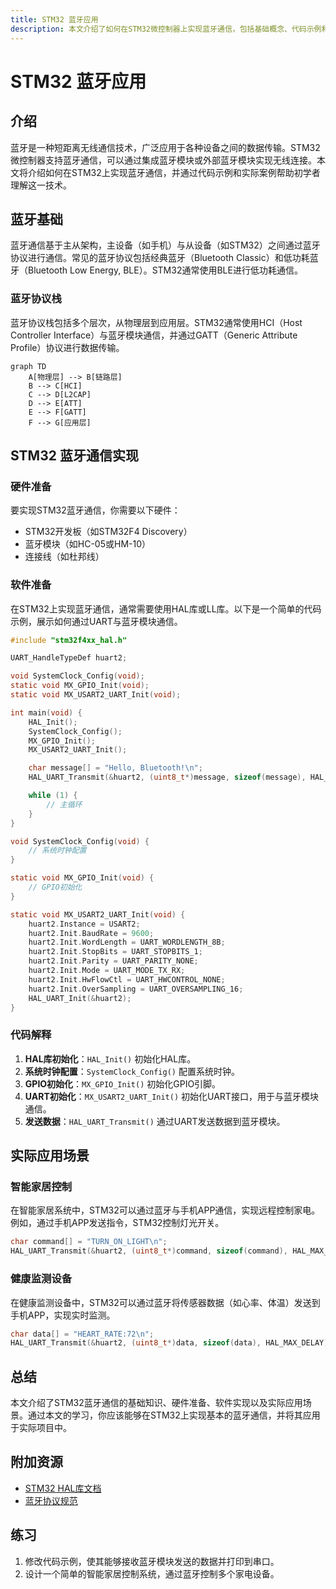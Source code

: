 ```yaml
---
title: STM32 蓝牙应用
description: 本文介绍了如何在STM32微控制器上实现蓝牙通信，包括基础概念、代码示例和实际应用场景，适合初学者学习。
---
```


# STM32 蓝牙应用

## 介绍

蓝牙是一种短距离无线通信技术，广泛应用于各种设备之间的数据传输。STM32微控制器支持蓝牙通信，可以通过集成蓝牙模块或外部蓝牙模块实现无线连接。本文将介绍如何在STM32上实现蓝牙通信，并通过代码示例和实际案例帮助初学者理解这一技术。

## 蓝牙基础

蓝牙通信基于主从架构，主设备（如手机）与从设备（如STM32）之间通过蓝牙协议进行通信。常见的蓝牙协议包括经典蓝牙（Bluetooth Classic）和低功耗蓝牙（Bluetooth Low Energy, BLE）。STM32通常使用BLE进行低功耗通信。

### 蓝牙协议栈

蓝牙协议栈包括多个层次，从物理层到应用层。STM32通常使用HCI（Host Controller Interface）与蓝牙模块通信，并通过GATT（Generic Attribute Profile）协议进行数据传输。

```mermaid
graph TD
    A[物理层] --> B[链路层]
    B --> C[HCI]
    C --> D[L2CAP]
    D --> E[ATT]
    E --> F[GATT]
    F --> G[应用层]
```

## STM32 蓝牙通信实现

### 硬件准备

要实现STM32蓝牙通信，你需要以下硬件：
- STM32开发板（如STM32F4 Discovery）
- 蓝牙模块（如HC-05或HM-10）
- 连接线（如杜邦线）

### 软件准备

在STM32上实现蓝牙通信，通常需要使用HAL库或LL库。以下是一个简单的代码示例，展示如何通过UART与蓝牙模块通信。

```c
#include "stm32f4xx_hal.h"

UART_HandleTypeDef huart2;

void SystemClock_Config(void);
static void MX_GPIO_Init(void);
static void MX_USART2_UART_Init(void);

int main(void) {
    HAL_Init();
    SystemClock_Config();
    MX_GPIO_Init();
    MX_USART2_UART_Init();

    char message[] = "Hello, Bluetooth!\n";
    HAL_UART_Transmit(&huart2, (uint8_t*)message, sizeof(message), HAL_MAX_DELAY);

    while (1) {
        // 主循环
    }
}

void SystemClock_Config(void) {
    // 系统时钟配置
}

static void MX_GPIO_Init(void) {
    // GPIO初始化
}

static void MX_USART2_UART_Init(void) {
    huart2.Instance = USART2;
    huart2.Init.BaudRate = 9600;
    huart2.Init.WordLength = UART_WORDLENGTH_8B;
    huart2.Init.StopBits = UART_STOPBITS_1;
    huart2.Init.Parity = UART_PARITY_NONE;
    huart2.Init.Mode = UART_MODE_TX_RX;
    huart2.Init.HwFlowCtl = UART_HWCONTROL_NONE;
    huart2.Init.OverSampling = UART_OVERSAMPLING_16;
    HAL_UART_Init(&huart2);
}
```

### 代码解释

1. **HAL库初始化**：`HAL_Init()` 初始化HAL库。
2. **系统时钟配置**：`SystemClock_Config()` 配置系统时钟。
3. **GPIO初始化**：`MX_GPIO_Init()` 初始化GPIO引脚。
4. **UART初始化**：`MX_USART2_UART_Init()` 初始化UART接口，用于与蓝牙模块通信。
5. **发送数据**：`HAL_UART_Transmit()` 通过UART发送数据到蓝牙模块。

## 实际应用场景

### 智能家居控制

在智能家居系统中，STM32可以通过蓝牙与手机APP通信，实现远程控制家电。例如，通过手机APP发送指令，STM32控制灯光开关。

```c
char command[] = "TURN_ON_LIGHT\n";
HAL_UART_Transmit(&huart2, (uint8_t*)command, sizeof(command), HAL_MAX_DELAY);
```

### 健康监测设备

在健康监测设备中，STM32可以通过蓝牙将传感器数据（如心率、体温）发送到手机APP，实现实时监测。

```c
char data[] = "HEART_RATE:72\n";
HAL_UART_Transmit(&huart2, (uint8_t*)data, sizeof(data), HAL_MAX_DELAY);
```

## 总结

本文介绍了STM32蓝牙通信的基础知识、硬件准备、软件实现以及实际应用场景。通过本文的学习，你应该能够在STM32上实现基本的蓝牙通信，并将其应用于实际项目中。

## 附加资源

- [STM32 HAL库文档](https://www.st.com/en/embedded-software/stm32cube-mcu-mpu-packages.html)
- [蓝牙协议规范](https://www.bluetooth.com/specifications/bluetooth-core-specification/)

## 练习

1. 修改代码示例，使其能够接收蓝牙模块发送的数据并打印到串口。
2. 设计一个简单的智能家居控制系统，通过蓝牙控制多个家电设备。

